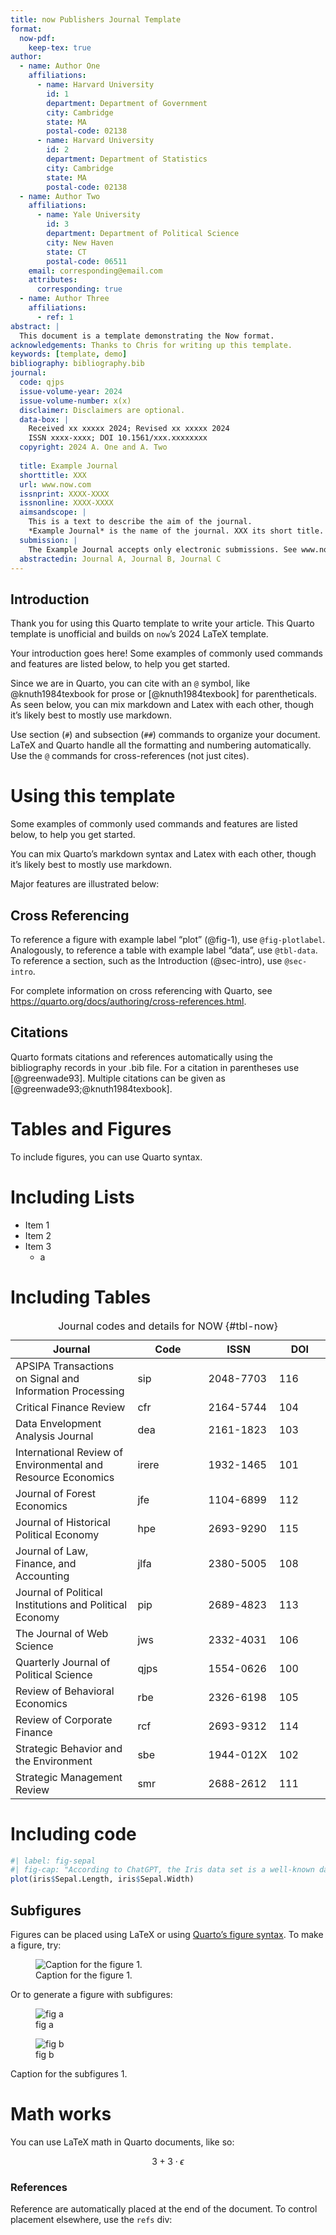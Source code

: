```yaml
---
title: now Publishers Journal Template
format:
  now-pdf:
    keep-tex: true
author:
  - name: Author One
    affiliations:
      - name: Harvard University
        id: 1
        department: Department of Government
        city: Cambridge
        state: MA
        postal-code: 02138
      - name: Harvard University
        id: 2
        department: Department of Statistics
        city: Cambridge
        state: MA
        postal-code: 02138
  - name: Author Two
    affiliations:
      - name: Yale University
        id: 3
        department: Department of Political Science
        city: New Haven
        state: CT
        postal-code: 06511
    email: corresponding@email.com
    attributes:
      corresponding: true
  - name: Author Three
    affiliations:
      - ref: 1
abstract: |
  This document is a template demonstrating the Now format.
acknowledgements: Thanks to Chris for writing up this template.
keywords: [template, demo]
bibliography: bibliography.bib
journal:
  code: qjps
  issue-volume-year: 2024
  issue-volume-number: x(x)
  disclaimer: Disclaimers are optional.
  data-box: |
    Received xx xxxxx 2024; Revised xx xxxxx 2024
    ISSN xxxx-xxxx; DOI 10.1561/xxx.xxxxxxxx
  copyright: 2024 A. One and A. Two
  
  title: Example Journal
  shorttitle: XXX
  url: www.now.com
  issnprint: XXXX-XXXX
  issnonline: XXXX-XXXX
  aimsandscope: |
    This is a text to describe the aim of the journal.
    *Example Journal* is the name of the journal. XXX its short title.
  submission: |
    The Example Journal accepts only electronic submissions. See www.now.com for complete instructions.
  abstractedin: Journal A, Journal B, Journal C
---
```


## Introduction {#sec-intro}

Thank you for using this Quarto template to write your article. 
This Quarto template is unofficial and builds on `now`'s 2024 LaTeX template.

Your introduction goes here! 
Some examples of commonly used commands and features are listed below, to help you get started.

Since we are in Quarto, you can cite with an `@` symbol, like @knuth1984texbook for prose or [@knuth1984texbook] for parentheticals.
As seen below, you can mix markdown and Latex with each other, though it's likely best to mostly use markdown.

Use section (`#`) and subsection (`##`) commands to organize your document.
LaTeX and Quarto handle all the formatting and numbering automatically.
Use the `@` commands for cross-references (not just cites).

# Using this template {#sec-template}

Some examples of commonly used commands and features are listed below, to help you get started.

You can mix Quarto's markdown syntax and Latex with each other, though it's likely best to mostly use markdown.

Major features are illustrated below:

## Cross Referencing

To reference a figure with example label "plot" (@fig-1), use `@fig-plotlabel`. 
Analogously, to reference a table with example label "data", use `@tbl-data`.
To reference a section, such as the Introduction (@sec-intro), use `@sec-intro`.

For complete information on cross referencing with Quarto, see <https://quarto.org/docs/authoring/cross-references.html>.

## Citations

Quarto formats citations and references automatically using the bibliography records in your .bib file. 
For a citation in parentheses use [@greenwade93]. 
Multiple citations can be given as [@greenwade93;@knuth1984texbook]. 

# Tables and Figures

To include figures, you can use Quarto syntax.


# Including Lists

- Item 1
- Item 2
- Item 3
  - a

# Including Tables

| Journal | Code | ISSN | DOI |
| ------- | ---- | ---- | --- |
| APSIPA Transactions on Signal and Information Processing | sip | 2048-7703 | 116 |
| Critical Finance Review | cfr | 2164-5744 | 104 |
| Data Envelopment Analysis Journal | dea | 2161-1823 | 103 |
| International Review of Environmental and Resource Economics | irere | 1932-1465 | 101 |
| Journal of Forest Economics | jfe | 1104-6899 | 112 |
| Journal of Historical Political Economy | hpe | 2693-9290 | 115 |
| Journal of Law, Finance, and Accounting | jlfa | 2380-5005 | 108 |
| Journal of Political Institutions and Political Economy | pip | 2689-4823 | 113 |
| The Journal of Web Science | jws | 2332-4031 | 106 |
| Quarterly Journal of Political Science | qjps | 1554-0626 | 100 |
| Review of Behavioral Economics | rbe | 2326-6198 | 105 |
| Review of Corporate Finance | rcf | 2693-9312 | 114 |
| Strategic Behavior and the Environment | sbe | 1944-012X | 102 |
| Strategic Management Review | smr | 2688-2612 | 111 |

: Journal codes and details for NOW {#tbl-now}

# Including code

```r
#| label: fig-sepal
#| fig-cap: "According to ChatGPT, the Iris data set is a well-known dataset in the field of machine learning and statistics, often used for benchmarking algorithms. It consists of 150 observations of iris flowers from three species: Iris setosa, Iris versicolor, and Iris virginica. Each observation includes four features: sepal length, sepal width, petal length, and petal width, all measured in centimeters. This dataset is particularly useful for classification tasks as the species are distinct and easily separable based on the given measurements. In R, the dataset can be accessed using the datasets package with the command data(iris)."
plot(iris$Sepal.Length, iris$Sepal.Width)
```

## Subfigures

Figures can be placed using LaTeX or using [Quarto's figure syntax](https://quarto.org/docs/authoring/figures.html).
To make a figure, try:

![Caption for the figure 1.]({{< placeholder 100 100 format=png >}}){#fig-1}

Or to generate a figure with subfigures:

::: {#fig-subfig1 layout-ncol=2 cap-location=bottom}

![fig a]({{< placeholder 100 100 format=png >}}){#fig-sub1-a}

![fig b]({{< placeholder 100 100 format=png >}}){#fig-sub1-b}

Caption for the subfigures 1.

:::


# Math works

You can use LaTeX math in Quarto documents, like so:

$$ 3 + 3 \cdot \epsilon $$

### References

Reference are automatically placed at the end of the document.
To control placement elsewhere, use the `refs` div:

::: {#refs}
:::


